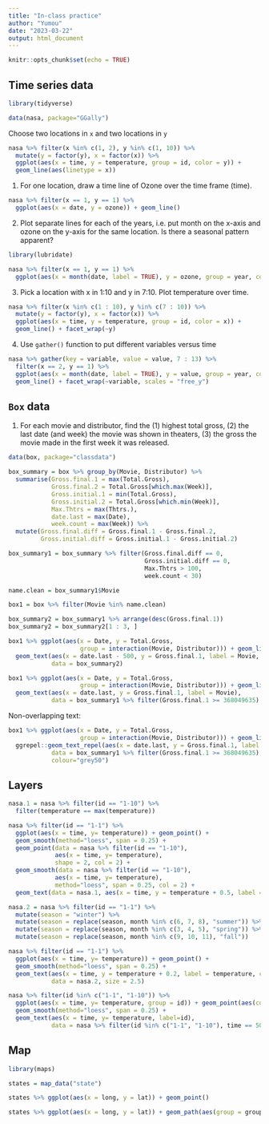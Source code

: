 ```yaml
---
title: "In-class practice"
author: "Yumou"
date: "2023-03-22"
output: html_document
---
```


```r
knitr::opts_chunk$set(echo = TRUE)
```

## Time series data

```r
library(tidyverse)

data(nasa, package="GGally")
```

Choose two locations in `x` and two locations in `y`

```r
nasa %>% filter(x %in% c(1, 2), y %in% c(1, 10)) %>% 
  mutate(y = factor(y), x = factor(x)) %>%
  ggplot(aes(x = time, y = temperature, group = id, color = y)) + 
  geom_line(aes(linetype = x))

```

1. For one location, draw a time line of Ozone over the time frame (time).

```r
nasa %>% filter(x == 1, y == 1) %>%
  ggplot(aes(x = date, y = ozone)) + geom_line()
```

2. Plot separate lines for each of the years, i.e. put month on the x-axis and ozone on the y-axis for the same location. Is there a seasonal pattern apparent?

```r
library(lubridate)

nasa %>% filter(x == 1, y == 1) %>% 
  ggplot(aes(x = month(date, label = TRUE), y = ozone, group = year, color = factor(year))) + geom_line()
```

3. Pick a location with x in 1:10 and y in 7:10. Plot temperature over time.

```r
nasa %>% filter(x %in% c(1 : 10), y %in% c(7 : 10)) %>% 
  mutate(y = factor(y), x = factor(x)) %>%
  ggplot(aes(x = time, y = temperature, group = id, color = x)) + 
  geom_line() + facet_wrap(~y)
```

4. Use `gather()` function to put different variables versus time

```r
nasa %>% gather(key = variable, value = value, 7 : 13) %>%
  filter(x == 2, y == 1) %>% 
  ggplot(aes(x = month(date, label = TRUE), y = value, group = year, color = year)) + 
  geom_line() + facet_wrap(~variable, scales = "free_y")
```

## `Box` data

1. For each movie and distributor, find the (1) highest total gross, (2) the last date (and week) the movie was shown in theaters, (3) the gross the movie made in the first week it was released.

```r
data(box, package="classdata")

box_summary = box %>% group_by(Movie, Distributor) %>%
  summarise(Gross.final.1 = max(Total.Gross),
            Gross.final.2 = Total.Gross[which.max(Week)],
            Gross.initial.1 = min(Total.Gross),
            Gross.initial.2 = Total.Gross[which.min(Week)],
            Max.Thtrs = max(Thtrs.),
            date.last = max(Date),
            week.count = max(Week)) %>%
  mutate(Gross.final.diff = Gross.final.1 - Gross.final.2,
         Gross.initial.diff = Gross.initial.1 - Gross.initial.2)

box_summary1 = box_summary %>% filter(Gross.final.diff == 0,
                                      Gross.initial.diff == 0,
                                      Max.Thtrs > 100,
                                      week.count < 30)

name.clean = box_summary1$Movie

box1 = box %>% filter(Movie %in% name.clean)
```

```r
box_summary2 = box_summary1 %>% arrange(desc(Gross.final.1))
box_summary2 = box_summary2[1 : 3, ]

box1 %>% ggplot(aes(x = Date, y = Total.Gross, 
                    group = interaction(Movie, Distributor))) + geom_line() +
  geom_text(aes(x = date.last - 500, y = Gross.final.1, label = Movie, color = Movie), 
            data = box_summary2)
```

```r
box1 %>% ggplot(aes(x = Date, y = Total.Gross, 
                    group = interaction(Movie, Distributor))) + geom_line() +
  geom_text(aes(x = date.last, y = Gross.final.1, label = Movie), 
            data = box_summary1 %>% filter(Gross.final.1 >= 368049635) )
```

Non-overlapping text:

```r
box1 %>% ggplot(aes(x = Date, y = Total.Gross, 
                    group = interaction(Movie, Distributor))) + geom_line() +
  ggrepel::geom_text_repel(aes(x = date.last, y = Gross.final.1, label = Movie), 
            data = box_summary1 %>% filter(Gross.final.1 >= 368049635),
            colour="grey50")
```

## Layers

```r
nasa.1 = nasa %>% filter(id == "1-10") %>% 
  filter(temperature == max(temperature))

nasa %>% filter(id == "1-1") %>% 
  ggplot(aes(x = time, y= temperature)) + geom_point() +
  geom_smooth(method="loess", span = 0.25) + 
  geom_point(data = nasa %>% filter(id == "1-10"), 
             aes(x = time, y= temperature), 
             shape = 2, col = 2) + 
  geom_smooth(data = nasa %>% filter(id == "1-10"), 
             aes(x = time, y= temperature), 
             method="loess", span = 0.25, col = 2) + 
  geom_text(data = nasa.1, aes(x = time, y = temperature + 0.5, label = temperature), col = "grey50", size = 2.5)
```

```r
nasa.2 = nasa %>% filter(id == "1-1") %>% 
  mutate(season = "winter") %>%
  mutate(season = replace(season, month %in% c(6, 7, 8), "summer")) %>%
  mutate(season = replace(season, month %in% c(3, 4, 5), "spring")) %>%
  mutate(season = replace(season, month %in% c(9, 10, 11), "fall"))

nasa %>% filter(id == "1-1") %>%
  ggplot(aes(x = time, y= temperature)) + geom_point() +
  geom_smooth(method="loess", span = 0.25) +
  geom_text(aes(x = time, y = temperature + 0.2, label = temperature, colour = season), 
            data = nasa.2, size = 2.5)
```

```r
nasa %>% filter(id %in% c("1-1", "1-10")) %>%
  ggplot(aes(x = time, y= temperature, group = id)) + geom_point(aes(colour=id)) +
  geom_smooth(method="loess", span = 0.25) +
  geom_text(aes(x = time, y= temperature, label=id), 
            data = nasa %>% filter(id %in% c("1-1", "1-10"), time == 50))
```

## Map

```r
library(maps)

states = map_data("state")

states %>% ggplot(aes(x = long, y = lat)) + geom_point()

states %>% ggplot(aes(x = long, y = lat)) + geom_path(aes(group = group))

```

